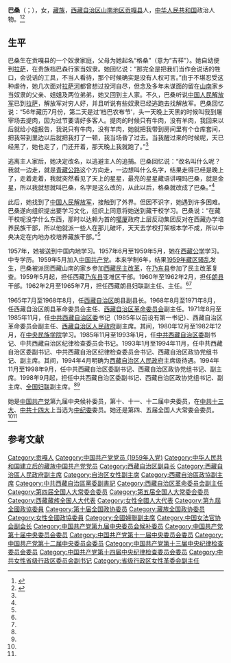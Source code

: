 {{Otheruses|巴桑}}
'''巴桑'''（{{Bo|z='''དཔལ་བཟང་'''|w=dpal bzang}}；{{bd|1937年|3月||}}），女，[[藏族|藏族]]，[[西藏自治区|西藏自治区]][[山南地区|山南地区]][[贡嘎县|贡嘎县]]人，[[中华人民共和国|中华人民共和国]]政治人物。<ref name=zgw>{{Cite web|title=区委副书记：巴桑|url=http://www.china.com.cn/chinese/zhuanti/223510.htm|accessdate=2014-05-05|work=中国网|archive-date=2016-03-05|archive-url=https://web.archive.org/web/20160305043342/http://www.china.com.cn/chinese/zhuanti/223510.htm|dead-url=no}}</ref><ref name=cnr>{{Cite web|title=巴桑的故事|url=http://www.cnr.cn/wq/tibet50/web/index-0007.htm|accessdate=2014-05-05|work=中国广播网|archive-date=2016-03-06|archive-url=https://web.archive.org/web/20160306220128/http://www.cnr.cn/wq/tibet50/web/index-0007.htm|dead-url=no}}</ref>

== 生平 ==
巴桑生在贡嘎县的一个奴隶家庭，父母为她起名“格桑”（意为“吉祥”）。她自幼便到[[拉萨|拉萨]]，在贵族档巴森行家当奴隶。她回忆说：“那完全是把我们当作会说话的牲口，会说话的工具，不当人看待，那个时候确实是没有人权可言。”由于不堪忍受这种虐待，她几次面对[[拉萨河|拉萨河]]都曾想过投河自尽，但念及多年未谋面的留在[[山南地区|山南]]家乡当奴隶的父亲、姐姐及两位弟弟，她又回到主人家。不久，巴桑听说[[中国人民解放军|中国人民解放军]]已到[[拉萨|拉萨]]，解放军对穷人好，并且听说有些奴隶已经逃跑去找解放军。巴桑回忆说：“56年藏历7月份，第二天是过‘档巴农布节’，头一天晚上天黑的时候叫我到屠宰场去提肉，因为过节要请好多客人。提肉的时候只有牛肉，没有羊肉，我回来以后就给小姐报告，我说只有牛肉，没有羊肉，她就把我带到房间里有个仓库套间，把我带到里边以后就把我打了一顿，我当场昏了过去。当我醒过来的时候呢，天已经黑了，她也走了，门还开着，那天晚上我就跑了。”<ref name=cnr/>

逃离主人家后，她决定改名，以逃避主人的追捕。巴桑回忆说：“改名叫什么呢？我就一边走，就是[[青藏公路|青藏公路]]这个方向走，一边想叫什么名字，结果走得已经是晚上了，走着走着，我就突然看见了天上的星星，最亮的星星藏语讲嘎玛巴桑，就是金星，所以我就想就叫巴桑，名字是这么改的，从此以后，格桑就改成了巴桑。”<ref name=cnr/>

此后，她找到了[[中国人民解放军|中国人民解放军]]，接触到了外界。但因不识字，她遇到许多困难。巴桑遂向组织提出要学习文化，组织上同意将她送到藏干校学习。巴桑说：“在藏干校呢没学什么东西，那时以达赖为首的[[噶厦|噶厦]]政府上层反动集团反对在西藏办学培养民族干部，所以他就派一些人在那儿破坏，天天去学校打架根本学不成，所以中央决定在内地办校培养藏族干部。”<ref name=cnr/>

1957年，她被送到中国内地学习。1957年6月至1959年5月，她在[[西藏公学|西藏公学]]学习。中专学历。1959年5月加入[[中国共产党|中国共产党]]。本来学制6年，结果[[1959年藏区骚乱|1959年藏区骚乱]]发生，巴桑被派回西藏山南的家乡参加[[西藏民主改革|西藏民主改革]]，在[[乃东县|乃东县]]参加了民主改革复查。1959年5月起，担任西藏[[乃东县|乃东县]]亚堆区干部。1960年至1962年2月，担任[[朗县|朗县]]干部。1962年2月至1965年7月，担任西藏朗县妇联副主任、主任。<ref name=zgw/><ref name=cnr/>

1965年7月至1968年8月，任[[西藏自治区|西藏自治区]]朗县副县长。1968年8月至1971年8月，任西藏自治区朗县革命委员会主任、[[西藏自治区革命委员会|西藏自治区革命委员会]]副主任。1971年8月至1985年11月，任[[中共西藏自治区委|中共西藏自治区委]]书记（1985年以前设有第一书记）、西藏自治区革命委员会副主任、[[西藏自治区人民政府|西藏自治区人民政府]]副主席。其间，1980年12月至1982年12月，在[[中央民族学院|中央民族学院]]学习。1985年11月至1993年1月，任[[中共西藏自治区委|中共西藏自治区委]]副书记、中共西藏自治区纪律检查委员会书记。1993年1月至1994年11月，任中共西藏自治区委副书记、中共西藏自治区纪律检查委员会书记、西藏自治区政协党组书记、副主席。其间，1994年4月明确为[[西藏自治区人民政府|西藏自治区人民政府]]主席级待遇。1994年11月至1998年9月，任中共西藏自治区委副书记、西藏自治区政协党组书记、副主席。1998年9月起，担任中共西藏自治区委副书记、西藏自治区政协党组书记、副主席、[[全国妇联|全国妇联]]副主席。<ref name=zgw/><ref name=cnr/>

她是[[中国共产党|中国共产党]]第九届中央候补委员，第十、十一、十二届中央委员，在[[中共十三大|中共十三大]]、[[中共十四大|中共十四大]]上当选为[[中纪委|中纪委]]委员。她还是第四、五届全国人大常委会委员。 <ref name=zgw/><ref name=cnr/>

== 参考文献 ==
{{reflist}}

{{Navboxes 
| title  = 巴桑在[[中华全国妇女联合会|中华全国妇女联合会]]的职务
| list1  =
{{中华全国妇女联合会第八届执行委员会}}
{{中华全国妇女联合会第九届执行委员会}}
}}
{{Navboxes 
| title  = 巴桑在[[中国女法官协会|中国女法官协会]]的职务
| list1  =
{{中国女法官协会第一届理事会}}
}}

{{Authority control}}
{{DEFAULTSORT:Pal Zang}}
[[Category:贡嘎人|Category:贡嘎人]]
[[Category:中国共产党党员_(1959年入党)|Category:中国共产党党员 (1959年入党)]]
[[Category:中华人民共和国建立后的藏族中国共产党党员|Category:中华人民共和国建立后的藏族中国共产党党员]]
[[Category:西藏自治区副县长|Category:西藏自治区副县长]]
[[Category:西藏自治區人民政府副主席|Category:西藏自治區人民政府副主席]]
[[Category:自治区女性副主席|Category:自治区女性副主席]]
[[Category:西藏自治區政協副主席|Category:西藏自治區政協副主席]]
[[Category:中共西藏自治區黨委副書記|Category:中共西藏自治區黨委副書記]]
[[Category:西藏自治区革命委员会副主任|Category:西藏自治区革命委员会副主任]]
[[Category:第四届全国人大常委会委员|Category:第四届全国人大常委会委员]]
[[Category:第五届全国人大常委会委员|Category:第五届全国人大常委会委员]]
[[Category:西藏藏族全国人大代表|Category:西藏藏族全国人大代表]]
[[Category:女性全國人大代表|Category:女性全國人大代表]]
[[Category:第九屆全國政協委員|Category:第九屆全國政協委員]]
[[Category:第十届全国政协委员|Category:第十届全国政协委员]]
[[Category:藏族全国政协委员|Category:藏族全国政协委员]]
[[Category:女性全國政協委員|Category:女性全國政協委員]]
[[Category:全國婦聯副主席|Category:全國婦聯副主席]]
[[Category:中国女法官协会副会长|Category:中国女法官协会副会长]]
[[Category:中国共产党第九届中央委员会候补委员|Category:中国共产党第九届中央委员会候补委员]]
[[Category:中国共产党第十届中央委员会委员|Category:中国共产党第十届中央委员会委员]]
[[Category:中国共产党第十一届中央委员会委员|Category:中国共产党第十一届中央委员会委员]]
[[Category:中国共产党第十二届中央委员会委员|Category:中国共产党第十二届中央委员会委员]]
[[Category:中国共产党第十三届中央纪律检查委员会委员|Category:中国共产党第十三届中央纪律检查委员会委员]]
[[Category:中国共产党第十四届中央纪律检查委员会委员|Category:中国共产党第十四届中央纪律检查委员会委员]]
[[Category:中共女性省级行政区委员会副书记|Category:中共女性省级行政区委员会副书记]]
[[Category:省级行政区女性革委会副主任|Category:省级行政区女性革委会副主任]]